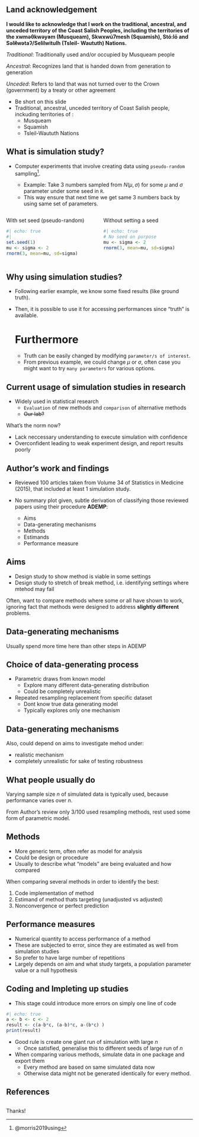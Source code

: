 ## Land acknowledgement {background-image=assets/img/land_ack.jpg background-size=cover background-opacity="0.4"}

**I would like to acknowledge that I work on the traditional, ancestral, and unceded territory of the Coast Salish Peoples, including the territories of the xwməθkwəy̓əm (Musqueam), Skwxwú7mesh (Squamish), Stó:lō and Səl̓ílwətaʔ/Selilwitulh (Tsleil- Waututh) Nations.**

*Traditional*: Traditionally used and/or occupied by Musqueam people

*Ancestral*: Recognizes land that is handed down from generation to generation

*Unceded*: Refers to land that was not turned over to the Crown (government) by a treaty or other agreement

::: {.notes}

* Be short on this slide
* Traditional, ancestral, unceded territory of Coast Salish people, inckuding territories of :
  * Musqueam
  * Squamish
  * Tsleil-Waututh Nations

:::

## What is simulation study?

- Computer experiments that involve creating data using `pseudo-random` sampling^[@morris2019using]. 

  - Example: Take 3 numbers sampled from $N(\mu, \sigma)$ for some $\mu$ and $\sigma$ parameter under some seed in `R`.
  - This way ensure that next time we get same 3 numbers back by using same set of parameters.

:::: {.columns .fragment}

::: {.column width="50%"}

With set seed (pseudo-random)

```{r}
#| echo: true
#| 
set.seed(1)
mu <- sigma <- 2
rnorm(3, mean=mu, sd=sigma)
```

:::

::: {.column width="50%"}

Without setting a seed 

```{r}
#| echo: true
# No seed on purpose
mu <- sigma <- 2
rnorm(3, mean=mu, sd=sigma)
```

:::

::::

## Why using simulation studies?

- Following earlier example, we know some fixed results (like ground truth).

- Then, it is possible to use it for accessing performances since "truth" is available.

  ::: {.callout-note}
  # Furthermore
  - Truth can be easily changed by modifying `parameter/s of interest`.
  - From previous example, we could change $\mu$ or $\sigma$, often case you might want to try `many parameters` for various options.
  :::
  
  

## Current usage of simulation studies in research

- Widely used in statistical research
  - `Evaluation` of new methods and `comparison` of alternative methods
  - ~~Our lab?~~

::: {.fragment}

What's the norm now?

:::

::: {.fragment}

- Lack neccessary understanding to execute simulation with confidence
- Overconfident leading to weak experiment design, and report results poorly

:::




## Author's work and findings

- Reviewed 100 articles taken from Volume 34 of Statistics in Medicine (2015), that included at least 1 simulation study.

- No summary plot given, subtle derivation of classifying those reviewed papers using their procedure **ADEMP**:
  - Aims
  - Data-generating mechanisms
  - Methods
  - Estimands
  - Performance measure

## Aims

- Design study to show method is viable in some settings
- Design study to stretch of break method, i.e. identifying settings where mtehod may fail

Often, want to compare methods where some or all have shown to work, ignoring fact that methods were designed to address **slightly different** problems.

## Data-generating mechanisms

Usually spend more time here than other steps in ADEMP

::: {.callout-note}
# Choice of data-generating process
- Parametric draws from known model
  - Explore many different data-generating distribution
  - Could be completely unrealistic

- Repeated resampling replacement from specific dataset
  - Dont know true data generating model
  - Typically explores only one mechanism

:::

## Data-generating mechanisms

Also, could depend on aims to investigate mehod under:

- realistic mechanism
- completely unrealistic for sake of testing robustness

::: {.callout-tip}

# What people usually do

Varying sample size $n$ of simulated data is typically used, because performance varies over $n$.

:::

::: {.fragment}

From Author's review only 3/100 used resampling methods, rest used some form of parametric model.

:::


## Methods

- More generic term, often refer as model for analysis
 - Could be design or procedure
 - Usually to describe what "models" are being evaluated and how compared

When comparing several methods in order to identify the best:

1. Code implementation of method
2. Estimand of method thats targeting (unadjusted vs adjusted)
3. Nonconvergence or perfect prediction


## Performance measures

- Numerical quantity to access performance of a method
- These are subjected to error, since they are estimated as well from simulation studies
- So prefer to have large number of repetitions
- Largely depends on aim and what study targets, a population parameter value or a null hypothesis

## Coding and Impleting up studies

- This stage could introduce more errors on simply one line of code

```{r}
#| echo: true
a <- b <- c <- 2
result <- c(a-b*c, (a-b)*c, a-(b*c) )
print(result)
```

- Good rule is create one giant run of simulation with large $n$
  - Once satisfied, generalise this to different seeds of large run of $n$
  
- When comparing various methods, simulate data in one package and export them
  -   Every method are based on same simulated data now
  - Otherwise data might not be generated identically for every method.

## References
  
## {background-image=assets/img/website_no_bkg.png background-size=contain background-position=top}


[Thanks!]{.thanks}